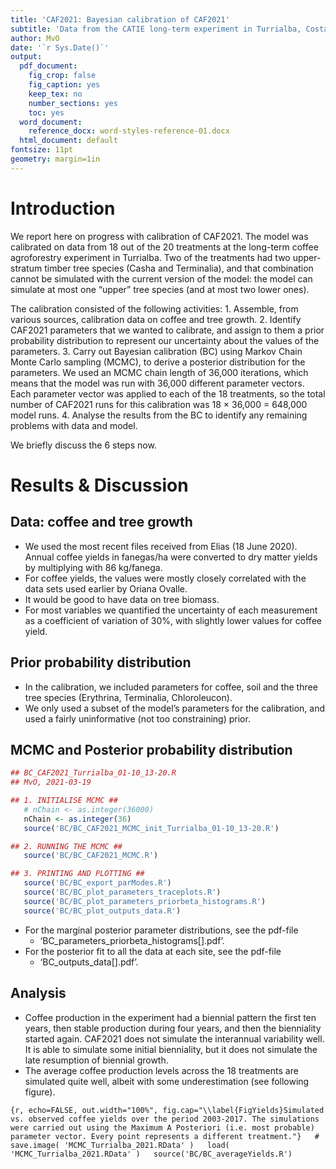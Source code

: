 ```yaml
---
title: 'CAF2021: Bayesian calibration of CAF2021'
subtitle: 'Data from the CATIE long-term experiment in Turrialba, Costa Rica'
author: MvO
date: '`r Sys.Date()`'
output:
  pdf_document:
    fig_crop: false
    fig_caption: yes
    keep_tex: no
    number_sections: yes
    toc: yes
  word_document:
    reference_docx: word-styles-reference-01.docx
  html_document: default
fontsize: 11pt
geometry: margin=1in
---
```


# Introduction

We report here on progress with calibration of CAF2021. The model was calibrated on data from 18 out of the 20 treatments at the long-term coffee agroforestry experiment in Turrialba. Two of the treatments had two upper-stratum timber tree species (Casha and Terminalia), and that combination cannot be simulated with the current version of the model: the model can simulate at most one "upper" tree species (and at most two lower ones).

The calibration consisted of the following activities:
1. Assemble, from various sources, calibration data on coffee and tree growth.
2. Identify CAF2021 parameters that we wanted to calibrate, and assign to them a prior probability distribution to represent our uncertainty about the values of the parameters.
3. Carry out Bayesian calibration (BC) using Markov Chain Monte Carlo sampling (MCMC), to derive a posterior distribution for the parameters. We used an MCMC chain length of 36,000 iterations, which means that the model was run with 36,000 different parameter vectors. Each parameter vector was applied to each of the 18 treatments, so the total number of CAF2021 runs for this calibration was 18 $\times$ 36,000 = 648,000 model runs.
4. Analyse the results from the BC to identify any remaining problems with data and model.

We briefly discuss the 6 steps now.

# Results & Discussion

## Data: coffee and tree growth

- We used the most recent files received from Elias (18 June 2020). Annual coffee yields in fanegas/ha were converted to dry matter yields by multiplying with 86 kg/fanega.
- For coffee yields, the values were mostly closely correlated with the data sets used earlier by Oriana Ovalle.
- It would be good to have data on tree biomass.
- For most variables we quantified the uncertainty of each measurement as a coefficient of variation of 30%, with slightly lower values for coffee yield.

## Prior probability distribution

- In the calibration, we included parameters for coffee, soil and the three tree species (Erythrina, Terminalia, Chloroleucon).
- We only used a subset of the model's parameters for the calibration, and used a fairly uninformative (not too constraining) prior.

## MCMC and Posterior probability distribution

```r
## BC_CAF2021_Turrialba_01-10_13-20.R
## MvO, 2021-03-19

## 1. INITIALISE MCMC ##
   # nChain <- as.integer(36000)
   nChain <- as.integer(36)
   source('BC/BC_CAF2021_MCMC_init_Turrialba_01-10_13-20.R')

## 2. RUNNING THE MCMC ##
   source('BC/BC_CAF2021_MCMC.R')

## 3. PRINTING AND PLOTTING ##
   source('BC/BC_export_parModes.R')
   source('BC/BC_plot_parameters_traceplots.R')
   source('BC/BC_plot_parameters_priorbeta_histograms.R')
   source('BC/BC_plot_outputs_data.R')
```

- For the marginal posterior parameter distributions, see the pdf-file
  - 'BC_parameters_priorbeta_histograms[].pdf'.
- For the posterior fit to all the data at each site, see the pdf-file
  - 'BC_outputs_data[].pdf'.

## Analysis

- Coffee production in the experiment had a biennial pattern the first ten years, then stable production during four years, and then the bienniality started again. CAF2021 does not simulate the interannual variability well. It is able to simulate some initial bienniality, but it does not simulate the late resumption of biennial growth.
- The average coffee production levels across the 18 treatments are simulated quite well, albeit with some underestimation (see following figure).

```{r, echo=FALSE, out.width="100%", fig.cap="\\label{FigYields}Simulated vs. observed coffee yields over the period 2003-2017. The simulations were carried out using the Maximum A Posteriori (i.e. most probable) parameter vector. Every point represents a different treatment."}
  # save.image( 'MCMC_Turrialba_2021.RData' )
  load( 'MCMC_Turrialba_2021.RData' )
  source('BC/BC_averageYields.R')
```

